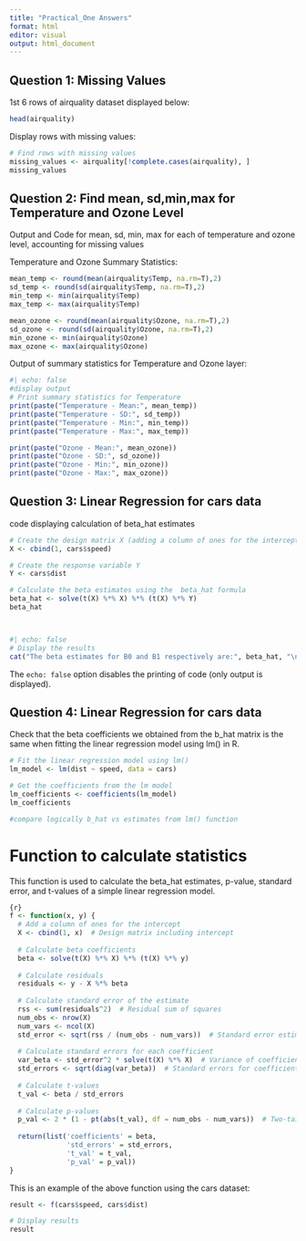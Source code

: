 ```yaml
---
title: "Practical_One Answers"
format: html
editor: visual
output: html_document 
---
```


## Question 1: Missing Values

1st 6 rows of airquality dataset displayed below:

```r
head(airquality)

```

Display rows with missing values:

```r

# Find rows with missing values  
missing_values <- airquality[!complete.cases(airquality), ]  
missing_values
```

## Question 2: Find mean, sd,min,max for Temperature and Ozone Level

Output and Code for mean, sd, min, max for each of temperature and ozone level, accounting for missing values

Temperature and Ozone Summary Statistics:

```r
mean_temp <- round(mean(airquality$Temp, na.rm=T),2)
sd_temp <- round(sd(airquality$Temp, na.rm=T),2)
min_temp <- min(airquality$Temp)
max_temp <- max(airquality$Temp)

mean_ozone <- round(mean(airquality$Ozone, na.rm=T),2)
sd_ozone <- round(sd(airquality$Ozone, na.rm=T),2)
min_ozone <- min(airquality$Ozone)
max_ozone <- max(airquality$Ozone)


```

Output of summary statistics for Temperature and Ozone layer:

```r
#| echo: false
#display output 
# Print summary statistics for Temperature  
print(paste("Temperature - Mean:", mean_temp))
print(paste("Temperature - SD:", sd_temp))  
print(paste("Temperature - Min:", min_temp))  
print(paste("Temperature - Max:", max_temp))  

print(paste("Ozone - Mean:", mean_ozone))  
print(paste("Ozone - SD:", sd_ozone))  
print(paste("Ozone - Min:", min_ozone))  
print(paste("Ozone - Max:", max_ozone))   

```

## Question 3: Linear Regression for cars data

code displaying calculation of beta_hat estimates

```r
# Create the design matrix X (adding a column of ones for the intercept)  
X <- cbind(1, cars$speed)

# Create the response variable Y  
Y <- cars$dist  

# Calculate the beta estimates using the  beta_hat formula 
beta_hat <- solve(t(X) %*% X) %*% (t(X) %*% Y)
beta_hat




```

```r
#| echo: false
# Display the results  
cat("The beta estimates for B0 and B1 respectively are:", beta_hat, "\n") 
```

The `echo: false` option disables the printing of code (only output is displayed).

## Question 4: Linear Regression for cars data

Check that the beta coefficients we obtained from the b_hat matrix is the same when fitting the linear regression model using lm() in R.

```r
# Fit the linear regression model using lm()  
lm_model <- lm(dist ~ speed, data = cars)  

# Get the coefficients from the lm model  
lm_coefficients <- coefficients(lm_model) 
lm_coefficients

#compare logically b_hat vs estimates from lm() function 

```

# Function to calculate statistics

This function is used to calculate the beta_hat estimates, p-value, standard error, and t-values of a simple linear regression model.

```r
{r}
f <- function(x, y) {  
  # Add a column of ones for the intercept  
  X <- cbind(1, x)  # Design matrix including intercept  
  
  # Calculate beta coefficients  
  beta <- solve(t(X) %*% X) %*% (t(X) %*% y)  
  
  # Calculate residuals  
  residuals <- y - X %*% beta  
  
  # Calculate standard error of the estimate  
  rss <- sum(residuals^2)  # Residual sum of squares  
  num_obs <- nrow(X)  
  num_vars <- ncol(X)  
  std_error <- sqrt(rss / (num_obs - num_vars))  # Standard error estimate  
  
  # Calculate standard errors for each coefficient  
  var_beta <- std_error^2 * solve(t(X) %*% X)  # Variance of coefficients  
  std_errors <- sqrt(diag(var_beta))  # Standard errors for coefficients  
  
  # Calculate t-values  
  t_val <- beta / std_errors  
  
  # Calculate p-values  
  p_val <- 2 * (1 - pt(abs(t_val), df = num_obs - num_vars))  # Two-tailed p-value   
  
  return(list('coefficients' = beta,  
              'std_errors' = std_errors,  
              't_val' = t_val,  
              'p_val' = p_val))  
}  


```

This is an example of the above function using the cars dataset:

```r

result <- f(cars$speed, cars$dist)  

# Display results  
result
```
